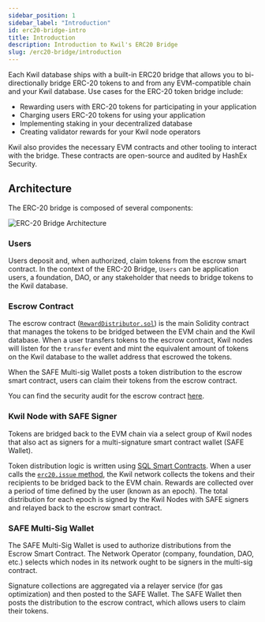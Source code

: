 ```yaml
---
sidebar_position: 1
sidebar_label: "Introduction"
id: erc20-bridge-intro
title: Introduction
description: Introduction to Kwil's ERC20 Bridge
slug: /erc20-bridge/introduction
---
```


Each Kwil database ships with a built-in ERC20 bridge that allows you to bi-directionally bridge ERC-20 tokens to and from any EVM-compatible chain and your Kwil database. Use cases for the ERC-20 token bridge include:

- Rewarding users with ERC-20 tokens for participating in your application
- Charging users ERC-20 tokens for using your application
- Implementing staking in your decentralized database
- Creating validator rewards for your Kwil node operators

Kwil also provides the necessary EVM contracts and other tooling to interact with the bridge. These contracts are open-source and audited by HashEx Security.

## Architecture

The ERC-20 bridge is composed of several components:

<div style={{ display: "flex", justifyContent: "center" }}>
    <img src={require('../../static/img/bridge-arch.png').default} alt="ERC-20 Bridge Architecture" />
</div>

### Users

Users deposit and, when authorized, claim tokens from the escrow smart contract. In the context of the ERC-20 Bridge, `Users` can be application users, a foundation, DAO, or any stakeholder that needs to bridge tokens to the Kwil database.

### Escrow Contract

The escrow contract ([`RewardDistributor.sol`](https://github.com/kwilteam/rewards_contracts/blob/main/contracts/RewardDistributor.sol)) is the main Solidity contract that manages the tokens to be bridged between the EVM chain and the Kwil database. When a user transfers tokens to the escrow contract, Kwil nodes will listen for the `transfer` event and mint the equivalent amount of tokens on the Kwil database to the wallet address that escrowed the tokens.

When the SAFE Multi-sig Wallet posts a token distribution to the escrow smart contract, users can claim their tokens from the escrow contract.

You can find the security audit for the escrow contract [here](https://github.com/kwilteam/rewards_contracts/blob/main/docs/RewardDistributor_HashEx_Audit.pdf).

### Kwil Node with SAFE Signer

Tokens are bridged back to the EVM chain via a select group of Kwil nodes that also act as signers for a multi-signature smart contract wallet (SAFE Wallet).

Token distribution logic is written using [SQL Smart Contracts](/docs/language/introduction). When a user calls the [`erc20.issue` method](/docs/erc20-bridge/usage#issue), the Kwil network collects the tokens and their recipients to be bridged back to the EVM chain.
Rewards are collected over a period of time defined by the user (known as an epoch). The total distribution for each epoch is signed by the Kwil Nodes with SAFE signers and relayed back to the escrow smart contract.

### SAFE Multi-Sig Wallet

The SAFE Multi-Sig Wallet is used to authorize distributions from the Escrow Smart Contract. The Network Operator (company, foundation, DAO, etc.) selects which nodes in its network ought to be signers in the multi-sig contract.

Signature collections are aggregated via a relayer service (for gas optimization) and then posted to the SAFE Wallet. The SAFE Wallet then posts the distribution to the escrow contract, which allows users to claim their tokens.

